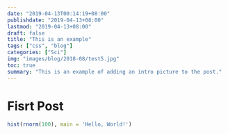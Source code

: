 ```yaml
---
date: "2019-04-13T00:14:19+08:00"
publishdate: "2019-04-13+08:00"
lastmod: "2019-04-13+08:00"
draft: false
title: "This is an example"
tags: ["css", "blog"]
categories: ["Sci"]
img: "images/blog/2018-08/test5.jpg"
toc: true
summary: "This is an example of adding an intro picture to the post."
---
```


# Fisrt Post

```r
hist(rnorm(100), main = 'Hello, World!')
```

